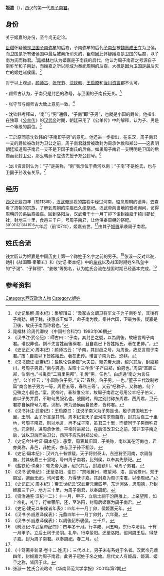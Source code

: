 {{Infobox Biography
| subject_name   = 姬嘉 
| image_name     = 
| image_size     = 
| image_caption  = 
| date_of_birth  = 不詳
| place_of_birth = [[漢朝|漢朝]]
| date_of_death  = 前107年
| place_of_death = [[漢朝|漢朝]]
| occupation     = 西汉的第一代[[周子南君|周子南君]]
}}

'''姬嘉'''（{{bd|？| |前107年| ||catIdx}}），西汉的第一代[[周子南君|周子南君]]。

==身份==
关于姬嘉的身份，至今尚无定论。

[[臣瓒|臣瓒]]怀疑他是[[卫国|卫国]][[子南弥牟|子南弥牟]]的后裔，子南弥牟的后代[[子南劲|子南劲]]被[[魏惠成王|魏惠成王]]立为卫侯，而卫国是所有诸侯国中最后被秦所消灭的，臣瓒因此怀疑姬嘉是卫国的后裔，以子南为氏而称君。<ref>《史记集解·周本纪》：集解瓚曰：“汲冢古文谓卫将军文子为子南弥牟，其後有子南劲，朝于魏，後惠成王如卫，命子南为侯。秦井六国，卫最为後，疑嘉是卫後，故氏子南而称君也。”</ref>[[晁福林|晁福林]]也认为姬嘉是子南氏的后代，他认为周子南君之号源自子南弥牟和子南劲，而姬嘉之所以能成为奉祀周朝的后裔，大概是因为卫国是最后灭亡的姬姓诸侯国。<ref>晁福林 论周代卿权 《中国社会科学》1993年06期 </ref>

对于以上观点，[[颜师古|颜师古]]、[[张守节|张守节]]、[[沈钦韩|沈钦韩]]、[[王启原|王启原]]和[[泷川资言|泷川资言]]都不认可。

- 颜师古认为，子南只是封邑的称号，与卫国的子南氏无关。<ref>《汉书注·武帝纪》：師古曰：“子南，其封邑之號，以為周後，故總言周子南君。瓚說非也。例不先言姓而後稱君，且自嘉已下皆姓姬氏，著在史傳。”，</ref>

- 张守节与颜师古大致上意见一致。<ref>《史记正义·周本纪》：颜师古云：“子南，其封邑之号，为周後，故总言周子南君。”按：自嘉以下皆姓姬氏，著在史传。瓚言子南为氏，恐非。</ref>

- 沈钦韩考释曰，“南”与“男”通假，“子南”即“子男”，也就是小国的爵位。他指出在独尊《[[公羊传|公羊传]]》的[[汉武帝|汉武帝]]时期，朝廷采用了《公羊传》中的解释，认为子、男是一个等级的爵位。<ref>《汉书疏证·武帝纪》：盐铁论诛秦篇“大夫曰，赖先帝大惠，绍兴其后，封嘉颍川，号周子男君。”南与男通。左昭十三年传“子产曰郑，伯男也。”周语“富辰曰郑，伯南也。”书禹贡“二百里男邦”，孔传“男，任也”。白虎通“南之为言任也”。公羊传云：“小国称伯子男。”又云“春秋，伯子男，一也。”董子三代改制考篇“商合伯子男为一等，周爵五等，春秋三等”。又云“杞称子，又称伯，何？见殊之小国也。”案，武帝时，春秋惟公羊，故周子南君之号用公羊杞子伯义，直以子男并爵，不取甸男服名也。战国时，周之别封称东周君、西周君，卫元君亦自侯降号为君。汉制，未为通侯而食邑者，皆称君。</ref>

- 王启原同意沈钦韩的“子南即子男”的意见。他还进一步指出，在东汉，周子南君一支的爵位被改封为卫公之前，周子南君就曾被改封为周承休侯和郑公——这表明朝廷知道周子南君一支不是卫国子南氏的后裔。如果周子南君一支明明是卫国的后裔而获封卫公，那么朝廷不应该先授予郑公封号。<ref>《汉书补注·武帝纪》：王启原曰：沈说子南义为子男是也。殷子男国地五十里，王制、孟子所言是其制。周本纪言天子至河南求周苗裔，封其后嘉三十里地，号周子南君，则以地言，尚不成子南，虽君三十里，而使同于子男而称君也。元帝时，进周承休侯。平帝时进郑公。在后汉改卫公之前，知非卫子南之后，诚以卫后而进卫公，西京不应先封郑公矣。</ref>

- 泷川资言则认为：“子”是美称，“南”表示位于黄河以南；“子南”不是姓氏，也与卫国子孙没有关系。<ref>《史记会注考证·周本纪》：愚案，周表其旧国，子美称，南以其在河南也，君亦美称，非邑，非姓氏，亦与卫子孙不相涉。</ref>

==经历==
[[西汉|西汉]][[元鼎|元鼎]]四年（前113年），[[汉武帝|汉武帝]]巡视的路程中经过河南，惦念周朝的德泽，去查看了周朝的宗族，了解到周朝的宗庙已久绝祭祀。汉武帝向当地的耆老询问，访得周朝的旁系后裔姬嘉。回到洛阳后，汉武帝于十一月丁卯下诏封姬嘉于颍川郡长社，封地三十里，食邑三千户，号周子南君，让他供奉周朝的祭祀。<ref>《史记·周本纪》：汉兴九十有馀载，天子将封泰山，东巡狩至河南，求周苗裔，封其後嘉三十里地，号曰周子南君，比列侯，以奉其先祭祀。</ref><ref>《盐铁论·诛秦》：赖先帝大惠，绍兴其后，封嘉颍川，号周子男君。</ref><ref>《汉书·武帝纪》：还至洛阳，诏曰：“祭地翼州，瞻望河、洛，巡省豫州，观于周室，邈而无祀。询问耆老，乃得孽子嘉。其封嘉为周子南君，以奉周祀。”</ref><ref>《史记正义·周本纪》：帝王世纪云‘汉武帝元鼎四年，东巡河洛，思周德，乃封姬嘉三千户，地方三十里，为周子南君，以奉周祀。</ref><ref>《资治通鉴·汉纪十二》：十一月，甲子，立后土祠于汾阴脽上，上亲望拜，如上帝礼，礼毕，行幸荥阳，还，至洛阳，封周后姬嘉为周子南君。</ref><ref>《史记·建元以来侯者年表》：四年十一月丁卯，侯姬嘉元年。</ref><ref name=autogenerated1>《汉书·外戚恩泽侯表》：元鼎四年十一月丁卯封，六年薨。</ref><ref>《汉书·外戚恩泽侯表》：以周後詔所襃侯，三千戶。</ref><ref>《前汉纪·孝武皇帝纪四》：四年冬十月。行幸雍、祠五畤。东行幸汾阴。十有一月甲子。立后土祠于汾阴。礼毕。行幸荥阳。还至洛阳。诏问周王后。得孽子嘉。封为周子南君。以奉周祀。春二月。</ref>六年后（前107年），姬嘉去世。<ref name=autogenerated1 />由其子[[姬置|姬置]]承袭周子南君。

==姓氏合流==
[[钱大昕|钱大昕]]认为姬嘉是中国历史上第一个称姓于名字之前的男子。<ref>《十驾斋养新录·卷十二·姓氏》：三代以上，男子未有系姓于名者。汉武帝元鼎四年，封姬嘉为周子南君。此男子冠姓于名之始。后代文人有姬昌、姬满、姬旦之称，皆因于此。</ref>张淑一反对此说，她引《战国策·秦策五》和《史记·秦本纪》中的[[芈戎|芈戎]]以及战国时期姓名私玺中的“子渴”、“子鲜颐”、“姜敬”等男名，认为姓氏合流在战国时期已经基本完成。<ref>张淑一 姓氏合流略论 《华南师范大学学报》2001年第2期</ref>

==参考资料==
{{reflist}}

[[Category:西汉政治人物|Category:西汉政治人物]]
[[Category:姬姓|Category:姬姓]]